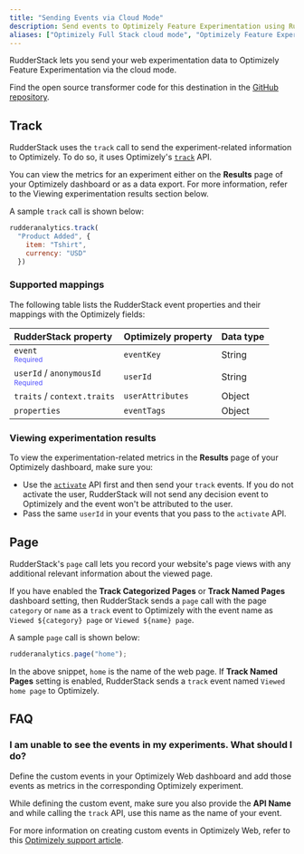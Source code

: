 ```yaml
---
title: "Sending Events via Cloud Mode"
description: Send events to Optimizely Feature Experimentation using RudderStack's cloud mode.
aliases: ["Optimizely Full Stack cloud mode", "Optimizely Feature Experimentation cloud mode"]
---
```


RudderStack lets you send your web experimentation data to Optimizely Feature Experimentation via the <Link to="/destinations/rudderstack-connection-modes/#cloud-mode">cloud mode</Link>.

Find the open source transformer code for this destination in the <a href="https://github.com/rudderlabs/rudder-transformer/tree/master/src/v0/destinations/">GitHub repository</a>.

## Track

RudderStack uses the <Link to="/event-spec/standard-events/track">`track`</Link> call to send the experiment-related information to Optimizely. To do so, it uses Optimizely's <a href="https://docs.developers.optimizely.com/experimentation/v3.1.0-full-stack/reference/trackevent">`track`</a> API.

<div class="infoBlock">
You can view the metrics for an experiment either on the <strong>Results</strong> page of your Optimizely dashboard or as a data export. For more information, refer to the <Link to="#viewing-experimentation-results">Viewing experimentation results</Link> section below.
</div>

A sample `track` call is shown below:

```javascript
rudderanalytics.track(
  "Product Added", {
    item: "Tshirt",
    currency: "USD"
  })
```

### Supported mappings

The following table lists the RudderStack event properties and their mappings with the Optimizely fields:

| RudderStack property   | Optimizely property |  Data type |
| :-------------| :-----------------| :---- |
| `event` <br/> <span style="color: #4D4DFF;font-size:12px;">Required</span> | `eventKey` | String |
| `userId` / `anonymousId` <br/> <span style="color: #4D4DFF;font-size:12px;">Required</span> | `userId` | String |
| `traits` / `context.traits` | `userAttributes` | Object |
| `properties` | `eventTags` | Object |

### Viewing experimentation results

To view the experimentation-related metrics in the **Results** page of your Optimizely dashboard, make sure you:

- Use the <a href="https://docs.developers.optimizely.com/experimentation/v3.1.0-full-stack/reference/activate">`activate`</a> API first and then send your `track` events. If you do not activate the user, RudderStack will not send any decision event to Optimizely and the event won't be attributed to the user.
- Pass the same `userId` in your events that you pass to the `activate` API.

## Page

RudderStack's <Link to="/event-spec/standard-events/page">`page`</Link> call lets you record your website's page views with any additional relevant information about the viewed page.

If you have enabled the **Track Categorized Pages** or **Track Named Pages** dashboard setting, then RudderStack sends a `page` call with the page `category` or `name` as a `track` event to Optimizely with the event name as `Viewed ${category} page` or `Viewed ${name} page`.

A sample `page` call is shown below:

```javascript
rudderanalytics.page("home");
```

In the above snippet, `home` is the name of the web page. If **Track Named Pages** setting is enabled, RudderStack sends a `track` event named `Viewed home page` to Optimizely.

## FAQ

### I am unable to see the events in my experiments. What should I do?

Define the custom events in your Optimizely Web dashboard and add those events as metrics in the corresponding Optimizely experiment.

While defining the custom event, make sure you also provide the **API Name** and while calling the <Link to="#track">`track`</Link> API, use this name as the name of your event.

For more information on creating custom events in Optimizely Web, refer to this <a href="https://support.optimizely.com/hc/en-us/articles/4410288960909-Custom-events-in-Optimizely-Web#heading-3">Optimizely support article</a>.